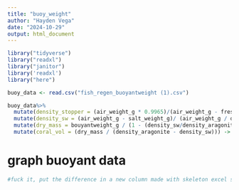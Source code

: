 ```yaml
---
title: "buoy_weight"
author: "Hayden Vega"
date: "2024-10-29"
output: html_document
---
```


```r
library("tidyverse")
library("readxl")
library("janitor")
library('readxl')
library("here")
```

```r
buoy_data <- read.csv("fish_regen_buoyantweight (1).csv")
```

```r
buoy_data%>% 
  mutate(density_stopper = (air_weight_g * 0.9965)/(air_weight_g - fresh_weight_g))%>%
  mutate(density_sw = (air_weight_g - salt_weight_g)/ (air_weight_g / density_stopper))%>%
  mutate(dry_mass = bouyantweight_g / (1 - (density_sw/density_aragonite)))%>%
  mutate(coral_vol = (dry_mass / (density_aragonite - density_sw))) -> skeletal.mass 
```
# graph buoyant data
```r
#fuck it, put the difference in a new column made with skeleton excel sheet. 

```

